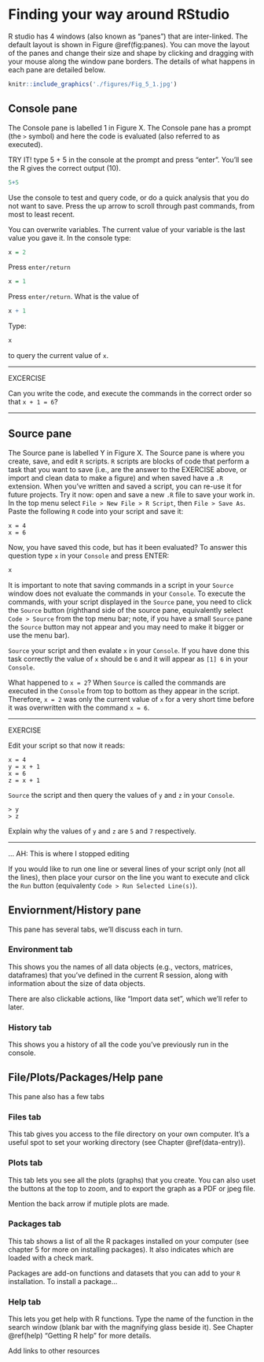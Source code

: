 # Finding your way around RStudio {#rstudio}

R studio has 4 windows (also known as "panes") that are inter-linked. The default layout is shown in Figure \@ref(fig:panes). You can move the layout of the panes and change their size and shape by clicking and dragging with your mouse along the window pane borders. The details of what happens in each pane are detailed below.

```r
knitr::include_graphics('./figures/Fig_5_1.jpg')
```

## Console pane

The Console pane is labelled 1 in Figure X. The Console pane has a prompt (the `>` symbol) and here the code is evaluated (also referred to as executed).

TRY IT! type 5 + 5 in the console at the prompt and press "enter". You'll see the R gives the correct output (10).

```r
5+5
```

Use the console to test and query code, or do a quick analysis that you do not want to save. Press the up arrow to scroll through past commands, from most to least recent.

You can overwrite variables. The current value of your variable is the last value you gave it. In the console type:

```r
x = 2
```
Press `enter/return`

```r
x = 1
```

Press `enter/return`. What is the value of

```r
x + 1
```

Type:

```r
x
```

to query the current value of `x`.

----

EXCERCISE

Can you write the code, and execute the commands in the correct order so that `x + 1 = 6`?

----

## Source pane

The Source pane is labelled Y in Figure X. The Source pane is where you create, save, and edit `R` scripts. `R` scripts are blocks of code that perform a task that you want to save (i.e., are the answer to the EXERCISE above, or import and clean data to make a figure) and when saved have a `.R` extension. When you've written and saved a script, you can re-use it for future projects. 
Try it now: open and save a new `.R` file to save your work in. In the top menu select `File > New File > R Script`, then `File > Save As`. Paste the following `R` code into your script and save it:

```
x = 4
x = 6
```

Now, you have saved this code, but has it been evaluated? To answer this question type `x` in your `Console` and press ENTER:

```r
x
```

It is important to note that saving commands in a script in your `Source` window does not evaluate the commands in your `Console`. To execute the commands, with your script displayed in the `Source` pane, you need to click the `Source` button (righthand side of the source pane, equivalently select `Code > Source` from the top menu bar; note, if you have a small `Source` pane the `Source` button may not appear and you may need to make it bigger or use the menu bar).

`Source` your script and then evalate `x` in your `Console`. If you have done this task correctly the value of `x` should be `6` and it will appear as `[1] 6` in your `Console`.

What happened to `x = 2`? When `Source` is called the commands are executed in the `Console` from top to bottom as they appear in the script. Therefore, `x = 2` was only the current value of `x` for a very short time before it was overwritten with the command `x = 6`. 

---

EXERCISE

Edit your script so that now it reads:

```
x = 4
y = x + 1
x = 6
z = x + 1
```

`Source` the script and then query the values of `y` and `z` in your `Console`.

```
> y
> z
```

Explain why the values of `y` and `z` are `5` and `7` respectively.

---

... AH: This is where I stopped editing

If you would like to run one line or several lines of your script only (not all the lines), then place your cursor on the line you want to execute and click the `Run` button (equivalenty `Code > Run Selected Line(s)`).



## Enviornment/History pane

This pane has several tabs, we'll discuss each in turn.

### Environment tab {-}

This shows you the names of all data objects (e.g., vectors, matrices, dataframes) that you've defined in the current R session, along with information about the size of data objects. 

There are also clickable actions, like "Import data set", which we'll refer to later.

### History tab {-}

This shows you a history of all the code you've previously run in the console. 

## File/Plots/Packages/Help pane

This pane also has a few tabs

### Files tab {-}

This tab gives you access to the file directory on your own computer. It's a useful spot to set your working directory (see Chapter \@ref(data-entry)).

### Plots tab {-}

This tab lets you see all the plots (graphs) that you create. You can also uset the buttons at the top to zoom, and to export the graph as a PDF or jpeg file.

Mention the back arrow if mutiple plots are made.

### Packages tab {-}

This tab shows a list of all the R packages installed on your computer (see chapter 5 for more on installing packages). It also indicates which are loaded with a check mark.

Packages are add-on functions and datasets that you can add to your `R` installation. To install a package...

### Help tab {-}

This lets you get help with R functions. Type the name of the function in the search window (blank bar with the magnifying glass beside it). See Chapter \@ref(help) "Getting R help" for more details.

Add links to other resources
